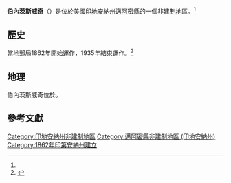{{noteTA
|G1=USState
|G2=地名
|G3=Unit
}}
{{Infobox settlement
|official_name            = 伯內茨斯威奇
|native_name              = Bennetts Switch
|settlement_type          = [[非建制地區|非建制地區]]
|image_skyline            = 
|imagesize                = 
|pushpin_map              = USA Indiana
|pushpin_label            = 伯內茨斯威奇
|pushpin_label_position   = top
|pushpin_map_caption      = 伯內茨斯威奇在印地安納州的位置
|subdivision_type         = [[世界政區索引|國家]]
|subdivision_type1        = [[美国州份|州份]]
|subdivision_type2        = [[印地安納州行政区划|縣]]
|subdivision_name         = [[美国|美国]]
|subdivision_name1        = [[印地安納州|印地安納州]]
|subdivision_name2        = [[邁阿密縣_(印地安納州)|邁阿密縣]]
|elevation_ft             = 820
|elevation_footnotes    = <ref name="GR3">{{cite web|url=http://geonames.usgs.gov|accessdate=2008-01-31|title=US Board on Geographic Names|publisher=[[United_States_Geological_Survey|United States Geological Survey]]|date=2007-10-25|archive-date=2012-02-26|archive-url=https://www.webcitation.org/65jET5cdV?url=http://geonames.usgs.gov/|dead-url=no}}</ref>
|area_total_km2           = 
|area_total_sq_mi         = 
|area_land_km2            = 
|area_land_sq_mi          = 
|area_water_km2           = 
|area_water_sq_mi         = 
|population_as_of         = 
|population_footnotes     = 
|population_total         = 
|population_metro         = 
|population_density_km2   = 
|population_density_sq_mi = 
|timezone                 = [[北美東部時區|EST]]
|utc_offset               = -5
|coordinates              = {{coord|40|35|06|N|86|06|46|W|region:US-IA|display=inline,title}}
| coor_pinpoint           = 
| coordinates_footnotes   = 
|timezone_DST             = EDT
|utc_offset_DST           = -4
|postal_code_type       = [[郵政編碼|郵政編碼]]
|postal_code            = 46901
|blank1_name = [[地名信息系统|GNIS ID]]
|blank1_info = 430817<ref name="gnis">{{cite gnis|430817|name=Bennetts Switch}}</ref>
}}
'''伯內茨斯威奇'''（{{lang-en|Bennetts Switch}}）是位於[[美國|美國]][[印地安納州|印地安納州]][[邁阿密縣_(印地安納州)|邁阿密縣]]的一個[[非建制地區|非建制地區]]。<ref name="gnis"/>

== 歷史 ==
當地郵局1862年開始運作，1935年結束運作。<ref>{{cite web | url=http://www.postalhistory.com/postoffices.asp?task=display&state=IN&county=Miami | title=Miami County | publisher=Jim Forte Postal History | accessdate=22 August 2015 | archive-date=2016-03-04 | archive-url=https://web.archive.org/web/20160304200323/http://www.postalhistory.com/postoffices.asp?task=display&state=IN&county=Miami | dead-url=no }}</ref>

== 地理 ==
伯內茨斯威奇位於{{coord|41|16|44|N|85|47|24|W|type:city}}。

== 參考文獻 ==
{{reflist}}

{{邁阿密縣 (印地安納州)}}

{{DEFAULTSORT:Bennetts Switch}}
[[Category:印地安納州非建制地區|Category:印地安納州非建制地區]]
[[Category:邁阿密縣非建制地區_(印地安納州)|Category:邁阿密縣非建制地區 (印地安納州)]]
[[Category:1862年印第安納州建立|Category:1862年印第安納州建立]]

{{Indiana-geo-stub}}